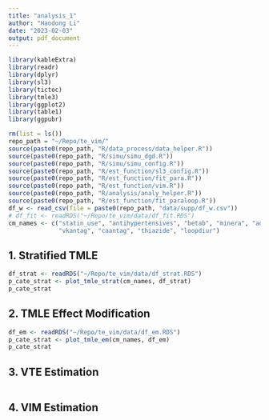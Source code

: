 ```yaml
---
title: "analysis_1"
author: "Haodong Li"
date: "2023-02-03"
output: pdf_document
---
```



```r
library(kableExtra)
library(readr)
library(dplyr)
library(sl3)
library(tictoc)
library(tmle3)
library(ggplot2)
library(table1)
library(ggpubr)

rm(list = ls())
repo_path = "~/Repo/te_vim/"
source(paste0(repo_path, "R/data_process/data_helper.R"))
source(paste0(repo_path, "R/simu/simu_dgd.R")) 
source(paste0(repo_path, "R/simu/simu_config.R"))
source(paste0(repo_path, "R/est_function/sl3_config.R"))
source(paste0(repo_path, "R/est_function/fit_para.R"))
source(paste0(repo_path, "R/est_function/vim.R"))
source(paste0(repo_path, "R/analysis/analy_helper.R"))
source(paste0(repo_path, "R/est_function/fit_paraloop.R"))
df_w <- read_csv(file = paste0(repo_path, "data/supp/df_w.csv"))
# df_fit <- readRDS("~/Repo/te_vim/data/df_fit.RDS")
cm_names <- c("statin_use", "antihypertensives", "betab", "minera", "adp",
              "vkantag", "caantag", "thiazide", "loopdiur")
```

## 1. Stratified TMLE
```r
df_strat <- readRDS("~/Repo/te_vim/data/df_strat.RDS")
p_cate_strat <- plot_tmle_strat(cm_names, df_strat)
p_cate_strat
```


## 2. TMLE Effect Modification
```r
df_em <- readRDS("~/Repo/te_vim/data/df_em.RDS")
p_cate_strat <- plot_tmle_em(cm_names, df_em)
p_cate_strat
```


## 3. VTE Estimation
```r

```


## 4. VIM Estimation
```r

```














